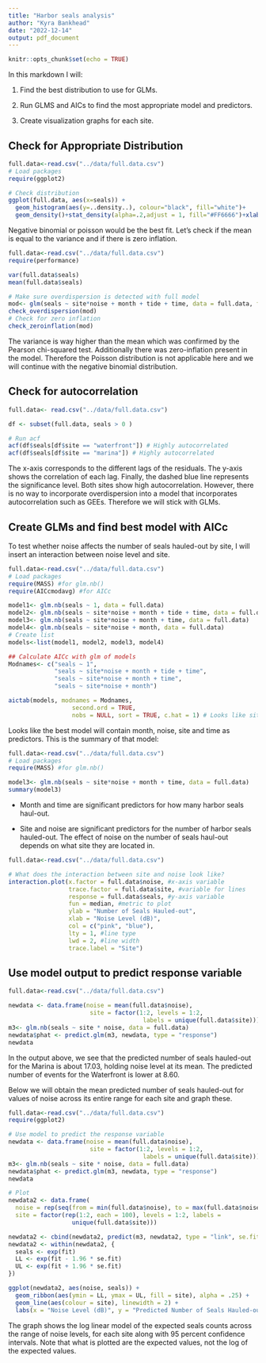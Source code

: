 ```yaml
---
title: "Harbor seals analysis"
author: "Kyra Bankhead"
date: "2022-12-14"
output: pdf_document
---
```


```r
knitr::opts_chunk$set(echo = TRUE)
```

In this markdown I will:

1. Find the best distribution to use for GLMs.

2. Run GLMS and AICs to find the most appropriate model and predictors.

3. Create visualization graphs for each site.

## Check for Appropriate Distribution

```r
full.data<-read.csv("../data/full.data.csv")
# Load packages
require(ggplot2)

# Check distribution
ggplot(full.data, aes(x=seals)) + 
  geom_histogram(aes(y=..density..), colour="black", fill="white")+
  geom_density()+stat_density(alpha=.2,adjust = 1, fill="#FF6666")+xlab("Number of Seals Hauled-out")+ylab("Density")+theme(panel.background = element_blank())

```

Negative binomial or poisson would be the best fit. Let's check if the mean is equal to the variance and if there is zero inflation.

```r
full.data<-read.csv("../data/full.data.csv")
require(performance)

var(full.data$seals)
mean(full.data$seals)

# Make sure overdispersion is detected with full model
mod<- glm(seals ~ site*noise + month + tide + time, data = full.data, family = "poisson")
check_overdispersion(mod) 
# Check for zero inflation
check_zeroinflation(mod)
```

The variance is way higher than the mean which was confirmed by the Pearson chi-squared test. Additionally there was zero-inflation present in the model. Therefore the Poisson distribution is not applicable here and we will continue with the negative binomial distribution.

## Check for autocorrelation

```r
full.data<- read.csv("../data/full.data.csv")

df <- subset(full.data, seals > 0 )

# Run acf
acf(df$seals[df$site == "waterfront"]) # Highly autocorrelated
acf(df$seals[df$site == "marina"]) # Highly autocorrelated
```

The x-axis corresponds to the different lags of the residuals. The y-axis shows the correlation of each lag. Finally, the dashed blue line represents the significance level. Both sites show high autocorrelation. However, there is no way to incorporate overdispersion into a model that incorporates autocorrelation such as GEEs. Therefore we will stick with GLMs.

## Create GLMs and find best model with AICc

To test whether noise affects the number of seals hauled-out by site, I will insert an interaction between noise level and site.

```r
full.data<-read.csv("../data/full.data.csv")
# Load packages
require(MASS) #for glm.nb()
require(AICcmodavg) #for AICc

model1<- glm.nb(seals ~ 1, data = full.data)
model2<- glm.nb(seals ~ site*noise + month + tide + time, data = full.data)
model3<- glm.nb(seals ~ site*noise + month + time, data = full.data)
model4<- glm.nb(seals ~ site*noise + month, data = full.data)
# Create list
models<-list(model1, model2, model3, model4)

## Calculate AICc with glm of models
Modnames<- c("seals ~ 1",
             "seals ~ site*noise + month + tide + time",
             "seals ~ site*noise + month + time",
             "seals ~ site*noise + month")

aictab(models, modnames = Modnames,
                  second.ord = TRUE, 
                  nobs = NULL, sort = TRUE, c.hat = 1) # Looks like site*noise + month + time are the best predictors


```

Looks like the best model will contain month, noise, site and time as predictors. This is the summary of that model:

```r
full.data<-read.csv("../data/full.data.csv")
# Load packages
require(MASS) #for glm.nb()

model3<- glm.nb(seals ~ site*noise + month + time, data = full.data)
summary(model3) 
```

* Month and time are significant predictors for how many harbor seals haul-out.

* Site and noise are significant predictors for the number of harbor seals hauled-out. The effect of noise on the number of seals haul-out depends on what site they are located in.

```r
full.data<-read.csv("../data/full.data.csv")

# What does the interaction between site and noise look like?
interaction.plot(x.factor = full.data$noise, #x-axis variable
                 trace.factor = full.data$site, #variable for lines
                 response = full.data$seals, #y-axis variable
                 fun = median, #metric to plot
                 ylab = "Number of Seals Hauled-out",
                 xlab = "Noise Level (dB)",
                 col = c("pink", "blue"),
                 lty = 1, #line type
                 lwd = 2, #line width
                 trace.label = "Site")
```

## Use model output to predict response variable

```r
full.data<-read.csv("../data/full.data.csv")

newdata <- data.frame(noise = mean(full.data$noise), 
                       site = factor(1:2, levels = 1:2, 
                                      labels = unique(full.data$site)))
m3<- glm.nb(seals ~ site * noise, data = full.data)
newdata$phat <- predict.glm(m3, newdata, type = "response")
newdata
```

In the output above, we see that the predicted number of seals hauled-out for the Marina is about 17.03, holding noise level at its mean. The predicted number of events for the Waterfront is lower at 8.60.

Below we will obtain the mean predicted number of seals hauled-out for values of noise across its entire range for each site and graph these.

```r
full.data<-read.csv("../data/full.data.csv")
require(ggplot2)

# Use model to predict the response variable 
newdata <- data.frame(noise = mean(full.data$noise), 
                       site = factor(1:2, levels = 1:2, 
                                      labels = unique(full.data$site)))
m3<- glm.nb(seals ~ site * noise, data = full.data)
newdata$phat <- predict.glm(m3, newdata, type = "response")
newdata

# Plot 
newdata2 <- data.frame(
  noise = rep(seq(from = min(full.data$noise), to = max(full.data$noise), length.out = 100), 2),
  site = factor(rep(1:2, each = 100), levels = 1:2, labels =
                  unique(full.data$site)))

newdata2 <- cbind(newdata2, predict(m3, newdata2, type = "link", se.fit=TRUE))
newdata2 <- within(newdata2, {
  seals <- exp(fit)
  LL <- exp(fit - 1.96 * se.fit)
  UL <- exp(fit + 1.96 * se.fit)
})

ggplot(newdata2, aes(noise, seals)) +
  geom_ribbon(aes(ymin = LL, ymax = UL, fill = site), alpha = .25) +
  geom_line(aes(colour = site), linewidth = 2) +
  labs(x = "Noise Level (dB)", y = "Predicted Number of Seals Hauled-out")

```

The graph shows the log linear model of the expected seals counts across the range of noise levels, for each site along with 95 percent confidence intervals. Note that what is plotted are the expected values, not the log of the expected values.
